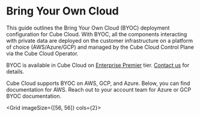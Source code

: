 # Bring Your Own Cloud

This guide outlines the Bring Your Own Cloud (BYOC) deployment configuration for Cube Cloud. 
With BYOC, all the components interacting with private data are deployed on the customer infrastructure 
on a platform of choice (AWS/Azure/GCP) and managed by the Cube Cloud Control Plane via the Cube Cloud Operator.

<SuccessBox>

BYOC is available in Cube Cloud on
[Enterprise Premier](https://cube.dev/pricing) tier.
[Contact us](https://cube.dev/contact) for details.

</SuccessBox>

Cube Cloud supports BYOC on AWS, GCP, and Azure. Below, you can find documentation for AWS. Reach out to your account team for Azure or GCP BYOC documentation.

<Grid imageSize={[56, 56]} cols={2}>
  <GridItem
    url="byoc/aws"
    imageUrl="https://static.cube.dev/icons/aws.svg"
    title="Amazon Web Services"
  />
</Grid>

[ref-infrastructure-options]: /product/deployment/cloud/infrastructure
